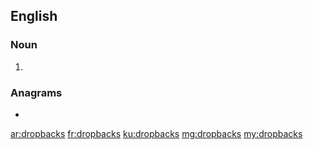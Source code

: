 {{also|drop-backs|drop backs}}
==English==

===Noun===
{{head|en|noun plural form}}

# {{plural of|dropback|lang=en}}

===Anagrams===
* {{l|en|backdrops}}

[[ar:dropbacks]]
[[fr:dropbacks]]
[[ku:dropbacks]]
[[mg:dropbacks]]
[[my:dropbacks]]